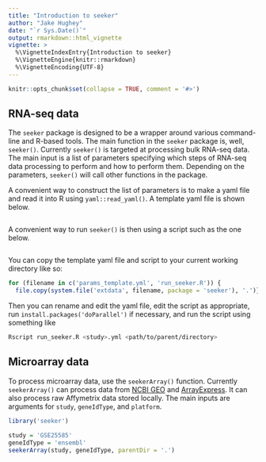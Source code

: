 ```yaml
---
title: "Introduction to seeker"
author: "Jake Hughey"
date: "`r Sys.Date()`"
output: rmarkdown::html_vignette
vignette: >
  %\VignetteIndexEntry{Introduction to seeker}
  %\VignetteEngine{knitr::rmarkdown}
  %\VignetteEncoding{UTF-8}
---
```


```r
knitr::opts_chunk$set(collapse = TRUE, comment = '#>')
```

## RNA-seq data

The `seeker` package is designed to be a wrapper around various command-line and R-based tools. The main function in the `seeker` package is, well, `seeker()`. Currently `seeker()` is targeted at processing bulk RNA-seq data. The main input is a list of parameters specifying which steps of RNA-seq data processing to perform and how to perform them. Depending on the parameters, `seeker()` will call other functions in the package.

A convenient way to construct the list of parameters is to make a yaml file and read it into R using `yaml::read_yaml()`. A template yaml file is shown below.

```r
```

A convenient way to run `seeker()` is then using a script such as the one below.

```r
```

You can copy the template yaml file and script to your current working directory like so:

```r
for (filename in c('params_template.yml', 'run_seeker.R')) {
  file.copy(system.file('extdata', filename, package = 'seeker'), '.')}
```

Then you can rename and edit the yaml file, edit the script as appropriate, run `install.packages('doParallel')` if necessary, and run the script using something like

```sh
Rscript run_seeker.R <study>.yml <path/to/parent/directory>
```

## Microarray data

To process microarray data, use the `seekerArray()` function. Currently `seekerArray()` can process data from [NCBI GEO](https://www.ncbi.nlm.nih.gov/geo/) and [ArrayExpress](https://www.ebi.ac.uk/arrayexpress/). It can also process raw Affymetrix data stored locally. The main inputs are arguments for `study`, `geneIdType`, and `platform`.

```r
library('seeker')

study = 'GSE25585'
geneIdType = 'ensembl'
seekerArray(study, geneIdType, parentDir = '.')
```

